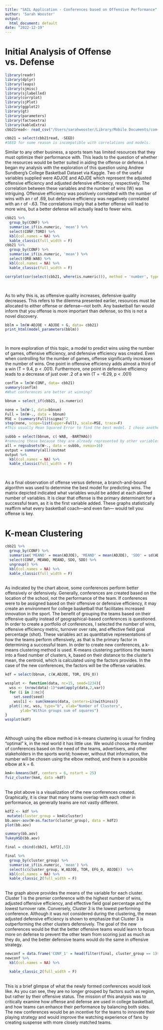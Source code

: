 ```yaml
---
title: "SAIL Application - Conferences based on Offensive Performance"
author: 'Sarah Wooster'
output:
  html_document: default
date: "2022-12-19"
---
```

# Initial Analysis of Offense vs. Defense
```r
library(readr)
library(dplyr)
library(leaps)
library(sjmisc)
library(sjlabelled)
library(corrplot)
library(sjPlot)
library(ggplot2)
library(gt)
library(parameters)
library(factoextra)
library(kableExtra)
cbb21read<- read_csv("/Users/sarahwooster/Library/Mobile Documents/com~apple~CloudDocs/Documents/archive/cbb21.csv")
```
```r
cbb21 = select(cbb21read, -SEED)
#SEED for some reason is incompatible with correlations and models.
```
  Similar to any other business, a sports team has limited resources that they must optimize their performance with. This leads to the question of whether the resources would be better suited in aiding the offense or defense. I began my analysis with the exploration of this question using Andrew Sundberg’s College Basketball Dataset via Kaggle. Two of the useful variables supplied were ADJOE and ADJDE which represent the adjusted offensive efficiency and adjusted defensive efficiency, respectively. The correlation between these variables and the number of wins (W) was intriguing. Offensive efficiency was positively correlated with the number of wins with an r of .69, but defensive efficiency was negatively correlated with an r of -.63. The correlations imply that a better offense will lead to more wins, but a better defense will actually lead to fewer wins.
```r
cbb21 %>%
  group_by(CONF) %>%
  summarise_if(is.numeric, 'mean') %>%
  select(CONF:TORD) %>%
  kbl(col.names = NA) %>%
  kable_classic(full_width = F)
cbb21 %>%
  group_by(CONF) %>%
  summarise_if(is.numeric, 'mean') %>%
  select(ORB:WAB) %>%
  kbl(col.names = NA) %>%
  kable_classic(full_width = F)
```
```r
corrplot(cor(select(cbb21, where(is.numeric))), method = 'number', type="upper",  number.cex=0.5, cl.align = 'c')
```
<br />

As to why this is, as offensive quality increases, defensive quality decreases. This refers to the dilemma presented earlier, resources must be allocated to either offense or defense—not both. Any basketball fan would inform that you offense is more important than defense, so this is not a novel discovery.


```r
bblm = lm(W~ADJOE + ADJDE + G, data= cbb21)
print_html(model_parameters(bblm))
```
<br />

In more exploration of this topic, a model to predict wins using the number of games, offensive efficiency, and defensive efficiency was created. Even when controlling for the number of games, offense significantly increases the number of wins. One point in offensive efficiency adds almost a third of a win (T = 9.4, p < .001). Furthermore, one point in defensive efficiency leads to a decrease of just over .2 of a win (T = -6.29, p < .001)

```r
conflm = lm(W~CONF, data= cbb21)
summary(conflm)
#What conferences are better at winning?
```

```r
bbnum = select_if(cbb21, is.numeric)
```

```r
none = lm(W~1, data=bbnum)
Full = lm(W~., data = bbnum)
MSE = (summary(Full)$sigma)^2
step(none, scope=list(upper=Full), scale=MSE, trace=F)
#This usually Mean Squared Error to find the best model. I chose another method because I was unabke to choose how many variables 
```

```r
subbb = select(bbnum, c(-WAB, -BARTHAG))
#removing these because they are already represented by other variables. 
all = regsubsets(W~., data = subbb, nvmax=16)
output = summary(all)$outmat
output %>%
  kbl(col.names = NA) %>%
  kable_classic(full_width = F)
```

<br />

As a final observation of offense versus defense, a branch-and-bound algorithm was used to determine the best model for predicting wins. The matrix depicted indicated what variables would be added at each allowed number of variables. It is clear that offense is the primary determinant for a successful team, as it is the first variable added. These graphs statistically reaffirm what every basketball coach—and even fan— would tell you: offense is key.



# K-mean Clustering

```r
cbb21 %>%
  group_by(CONF) %>%
  summarise('MEANO' = mean(ADJOE), 'MEAND' = mean(ADJDE), 'SDO' = sd(ADJOE), 'SDD' = sd(ADJDE)) %>%
  select(CONF, MEANO, MEAND, SDO, SDD) %>%
  ungroup() %>%
  kbl(col.names = NA) %>%
  kable_classic(full_width = F)
```

<br />
  As indicated by the chart above, some conferences perform better offensively or defensively. Generally, conferences are created based on the location of the school, not the performance of the team. If conferences were to be assigned based on their offensive or defensive efficiency, it may create an environment for college basketball that facilitates increased innovation in the sport. The benefit of grouping the teams based on their offensive quality instead of geographical-based conferences is questioned. In order to create a portfolio of conferences, I selected the number of wins, offensive efficiency metric, turnover over rate, and effective field goal percentage (shot). These variables act as quantitative representations of how the teams perform offensively, as that is the primary factor in determining a successful team.
  In order to create new conferences, a k-means clustering method is used. K-means clustering partitions the teams into a fixed number of clusters, k, based on their distance to the cluster's mean, the centroid, which is calculated using the factors provides. In the case of the new conferences, the factors will be the offense variables.
  
```r
kdf = select(bbnum, c(W,ADJOE, TOR, EFG_O))
```


```r
wssplot <- function(data, nc=15, seed=1234){
  wss <- (nrow(data)-1)*sum(apply(data,2,var))
  for (i in 2:nc){
    set.seed(seed)
    wss[i] <- sum(kmeans(data, centers=i)$withinss)}
  plot(1:nc, wss, type="b", xlab="Number of Clusters",
       ylab="Within groups sum of squares")
}
wssplot(kdf)
```
<br />

Although using the elbow method in k-means clustering is usual for finding "optimal" k, in the real world it has little use. We would choose the number of conferences based on the need of the teams, advertisers, and other stakeholders in the sports world; however, without that information, the number will be chosen using the elbow method, and there is a possible elbow at k = 6. 

```r
km4<-kmeans(kdf, centers = 6, nstart = 25)
fviz_cluster(km4, data =kdf)
```
<br />
The plot above is a visualization of the new conferences created. Graphically, it is clear that many teams overlap with each other in performance, as generally teams are not vastly different.
```r
kdf2 <- kdf %>%
 mutate(cluster_group = km4$cluster)
bb.aov<-aov(W~as.factor(cluster_group), data = kdf2)
plot(bb.aov)
```

```r
summary(bb.aov)
TukeyHSD(bb.aov)
```

```r
final = cbind(cbb21, kdf2[,5])
```

```r
final %>%
  group_by(cluster_group) %>%
  summarise_if(is.numeric, 'mean') %>%
  select(c(cluster_group, W,ADJOE, TOR, EFG_O, ADJDE))  %>%
  kbl(col.names = NA) %>%
  kable_classic_2(full_width = F)
```
<br />
  The graph above provides the means of the variable for each cluster. Cluster 1 is the premier conference with the highest number of wins, adjusted offensive efficiency, and effective field goal percentage and the lowest turnover rate. Conversely, Cluster 3 is the lowest performing conference. Although it was not considered during the clustering, the mean adjusted defensive efficiency is shown to emphasize that Cluster 3 is outperforming the other clusters defensively. The goal of the new conferences would be that the better offensive teams would learn to focus more on defense to prevent the other team from scoring just as much as they do, and the better defensive teams would do the same in offensive strategy.
```r
newconf = data.frame('CONF_1' = head(filter(final, cluster_group == 1)$TEAM), 'CONF_2' = head(filter(final, cluster_group == 2)$TEAM), 'CONF_3' = head(filter(final, cluster_group == 3)$TEAM), 'CONF_4' = head(filter(final, cluster_group == 4)$TEAM), 'CONF_5' = head(filter(final, cluster_group == 5)$TEAM), 'CONF_6' = head(filter(final, cluster_group == 6)$TEAM))
newconf %>%
  kbl(col.names = NA) %>%

  kable_classic_2(full_width = F)
```
<br />
  This is a brief glimpse of what the newly formed conferences would look like. As you can see, they are no longer grouped by factors such as region, but rather by their offensive status. The mission of this analysis was to critically examine how offense and defense are used in college basketball, and how teams can enhance their performance by balancing both sides. The new conferences would be an incentive for the teams to innovate their playing strategy and would improve the watching experience of fans by creating suspense with more closely matched teams.
